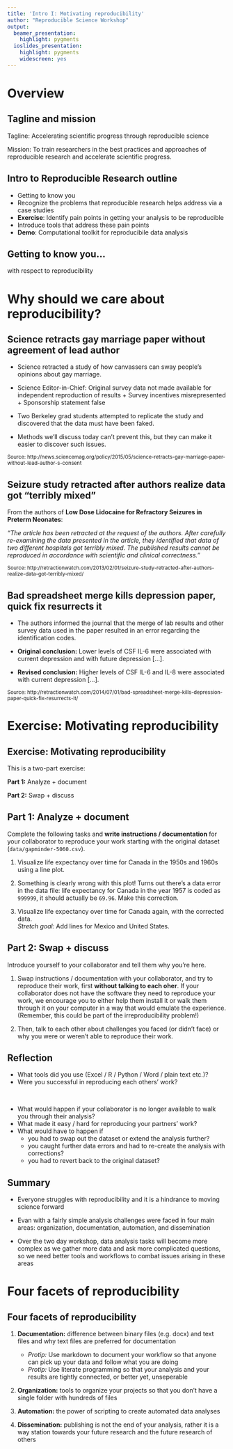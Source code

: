 ```yaml
---
title: 'Intro I: Motivating reproducibility'
author: "Reproducible Science Workshop"
output:
  beamer_presentation:
    highlight: pygments
  ioslides_presentation:
    highlight: pygments
    widescreen: yes
---
```


# Overview

## Tagline and mission

Tagline: Accelerating scientific progress through reproducible science

Mission: To train researchers in the best practices and approaches of 
reproducible research and accelerate scientific progress.


## Intro to Reproducible Research outline

- Getting to know you
- Recognize the problems that reproducible research helps address 
via a case studies
- **Exercise**: Identify pain points in getting your analysis to be reproducible
- Introduce tools that address these pain points
- **Demo**: Computational toolkit for reproducibile data analysis


## Getting to know you...

with respect to reproducibility



# Why should we care about reproducibility?

## Science retracts gay marriage paper without agreement of lead author

- Science retracted a study of how canvassers can sway people's opinions about 
gay marriage.

- Science Editor-in-Chief: Original survey data not made available for independent
reproduction of results + Survey incentives misrepresented + Sponsorship 
statement false

- Two Berkeley grad students attempted to replicate the study and discovered that 
the data must have been faked.

- Methods we'll discuss today can't prevent this, but they can make it easier to 
discover such issues.

<small>
Source: 
http://news.sciencemag.org/policy/2015/05/science-retracts-gay-marriage-paper-without-lead-author-s-consent
</small>


## Seizure study retracted after authors realize data got "terribly mixed"

From the authors of **Low Dose Lidocaine for Refractory Seizures in Preterm Neonates**:

*"The article has been retracted at the request of the authors. After carefully 
re-examining the data presented in the article, they identified that data of two 
different hospitals got terribly mixed. The published results cannot be reproduced in
accordance with scientific and clinical correctness."*

<small>
Source: http://retractionwatch.com/2013/02/01/seizure-study-retracted-after-authors-realize-data-got-terribly-mixed/
</small>


## Bad spreadsheet merge kills depression paper, quick fix resurrects it

- The authors informed the journal that the merge of lab results and other survey 
data used in the paper resulted in an error regarding the identification codes.

- **Original conclusion:** Lower levels of CSF IL-6 were associated with current 
depression and with future depression [...].

- **Revised conclusion:** Higher levels of CSF IL-6 and IL-8 were associated with 
current depression [...].

<small>
Source: 
http://retractionwatch.com/2014/07/01/bad-spreadsheet-merge-kills-depression-paper-quick-fix-resurrects-it/
</small>


# Exercise: Motivating reproducibility

## Exercise: Motivating reproducibility

This is a two-part exercise:

**Part 1:** Analyze + document

**Part 2:** Swap + discuss


## Part 1: Analyze + document

Complete the following tasks and **write instructions / documentation** for your 
collaborator to reproduce your work starting with the original dataset 
(`data/gapminder-5060.csv`).

1. Visualize life expectancy over time for Canada in the 1950s and 1960s using 
a line plot.

2. Something is clearly wrong with this plot! Turns out there's a data error 
in the data file: life expectancy for Canada in the year 1957 is coded
as `999999`, it should actually be `69.96`. Make this correction.

3. Visualize life expectancy over time for Canada again, with the corrected data.<br>
*Stretch goal:* Add lines for Mexico and United States.


## Part 2: Swap + discuss

Introduce yourself to your collaborator and tell them why you're here.

1. Swap instructions / documentation with your collaborator, and try to reproduce 
their work, first **without talking to each oher**. 
If your collaborator does not have the software they need to reproduce your work, we 
encourage you to either help them install it or walk them through it on your computer 
in a way that would emulate the experience. (Remember, this could be part of the 
irreproducibility problem!)

2. Then, talk to each other about challenges you faced (or didn't face) or why 
you were or weren't able to reproduce their work.


## Reflection

- What tools did you use (Excel / R / Python / Word / plain text etc.)?
- Were you successful in reproducing each others' work?

<br>

- What would happen if your collaborator is no longer available to walk you through 
their analysis?
- What made it easy / hard for reproducing your partners' work?
- What would have to happen if 
    - you had to swap out the dataset or extend the analysis further?
    - you caught further data errors and had to re-create the analysis
    with corrections?
    - you had to revert back to the original dataset?
    

## Summary

- Everyone struggles with reproducibility and it is a hindrance to moving 
science forward

- Evan with a fairly simple analysis challenges were faced in four main areas:
organization, documentation, automation, and dissemination

- Over the two day workshop, data analysis tasks will become more complex as we 
gather more data and ask more complicated questions, so we need better tools and 
workflows to combat issues arising in these areas

# Four facets of reproducibility

## Four facets of reproducibility

1. **Documentation:** difference between binary files (e.g. docx) and text files and
why text files are preferred for documentation
    - *Protip:* Use markdown to document your workflow so that anyone can pick up your
    data and follow what you are doing
    - *Protip:* Use literate programming so that your analysis and your results are
    tightly connected, or better yet, unseperable

2. **Organization:** tools to organize your projects so that you don't have a single 
folder with hundreds of files

3. **Automation:** the power of scripting to create automated data analyses

4. **Dissemination:** publishing is not the end of your analysis, rather it is a way 
station towards your future research and the future research of others